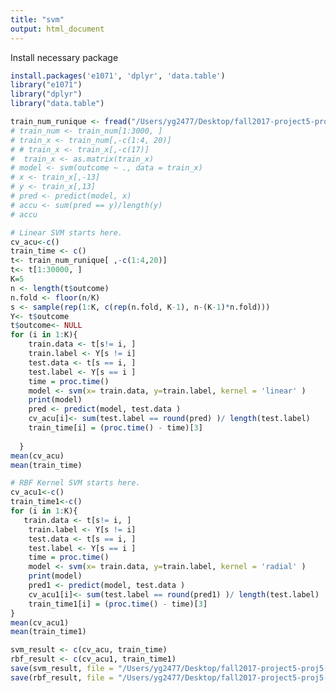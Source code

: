 ```yaml
---
title: "svm"
output: html_document
---
```

Install necessary package
```r
install.packages('e1071', 'dplyr', 'data.table')
library("e1071")
library("dplyr")
library("data.table")
```


```r
train_num_runique <- fread("/Users/yg2477/Desktop/fall2017-project5-proj5-grp3-master/data/train_num_runique.csv") %>% as.data.frame()
# train_num <- train_num[1:3000, ]
# train_x <- train_num[,-c(1:4, 20)]
# # train_x <- train_x[,-c(17)]
#  train_x <- as.matrix(train_x)
# model <- svm(outcome ~ ., data = train_x)
# x <- train_x[,-13]
# y <- train_x[,13]
# pred <- predict(model, x)
# accu <- sum(pred == y)/length(y)
# accu
```
```r
# Linear SVM starts here.
cv_acu<-c()
train_time <- c()
t<- train_num_runique[ ,-c(1:4,20)]
t<- t[1:30000, ]
K=5
n <- length(t$outcome)
n.fold <- floor(n/K)
s <- sample(rep(1:K, c(rep(n.fold, K-1), n-(K-1)*n.fold)))
Y<- t$outcome
t$outcome<- NULL
for (i in 1:K){
    train.data <- t[s!= i, ]
    train.label <- Y[s != i]
    test.data <- t[s == i, ]
    test.label <- Y[s == i ]
    time = proc.time()
    model <- svm(x= train.data, y=train.label, kernel = 'linear' )
    print(model)
    pred <- predict(model, test.data )
    cv_acu[i]<- sum(test.label == round(pred) )/ length(test.label)
    train_time[i] = (proc.time() - time)[3]
    
  }			
mean(cv_acu)
mean(train_time)

# RBF Kernel SVM starts here.
cv_acu1<-c()
train_time1<-c()
for (i in 1:K){ 
   train.data <- t[s!= i, ]
    train.label <- Y[s != i]
    test.data <- t[s == i, ]
    test.label <- Y[s == i ]
    time = proc.time()
    model <- svm(x= train.data, y=train.label, kernel = 'radial' )
    print(model)
    pred1 <- predict(model, test.data )
    cv_acu1[i]<- sum(test.label == round(pred1) )/ length(test.label)
    train_time1[i] = (proc.time() - time)[3] 
}	
mean(cv_acu1)
mean(train_time1)
```

```r
svm_result <- c(cv_acu, train_time)
rbf_result <- c(cv_acu1, train_time1)
save(svm_result, file = "/Users/yg2477/Desktop/fall2017-project5-proj5-grp3-master/output/svm_linear.R")
save(rbf_result, file = "/Users/yg2477/Desktop/fall2017-project5-proj5-grp3-master/output/svm_rbf.R")
```

